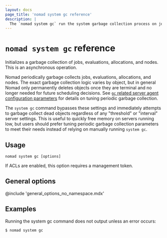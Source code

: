 ```yaml
---
layout: docs
page_title: 'nomad system gc reference'
description: |
  The `nomad system gc` run the system garbage collection process on jobs, evaluations, allocations, and nodes.
---
```


# `nomad system gc` reference

Initializes a garbage collection of jobs, evaluations, allocations, and nodes.
This is an asynchronous operation.

Nomad periodically garbage collects jobs, evaluations, allocations, and nodes.
The exact garbage collection logic varies by object, but in general Nomad only
permanently deletes objects once they are terminal and no longer needed for
future scheduling decisions. See [`gc` related server agent configuration
parameters][gc_params] for details on tuning periodic garbage collection.

[gc_params]: /nomad/docs/configuration/server#node_gc_threshold

The `system gc` command bypasses these settings and immediately attempts to
garbage collect dead objects regardless of any "threshold" or "interval" server
settings. This is useful to quickly free memory on servers running low, but
users should prefer tuning periodic garbage collection parameters to meet their
needs instead of relying on manually running `system gc`.

## Usage

```plaintext
nomad system gc [options]
```

If ACLs are enabled, this option requires a management token.

## General options

@include 'general_options_no_namespace.mdx'

## Examples

Running the system gc command does not output unless an error occurs:

```shell-session
$ nomad system gc

```
